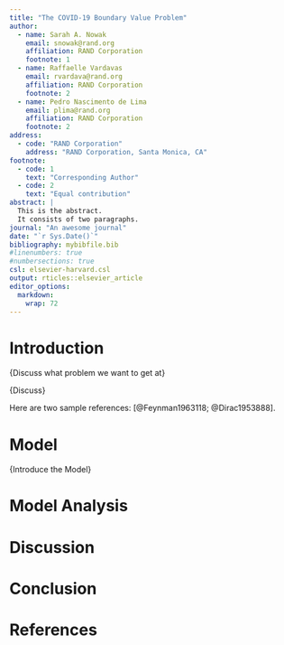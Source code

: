 ```yaml
---
title: "The COVID-19 Boundary Value Problem"
author:
  - name: Sarah A. Nowak
    email: snowak@rand.org
    affiliation: RAND Corporation
    footnote: 1
  - name: Raffaelle Vardavas
    email: rvardava@rand.org
    affiliation: RAND Corporation
    footnote: 2
  - name: Pedro Nascimento de Lima
    email: plima@rand.org
    affiliation: RAND Corporation
    footnote: 2
address:
  - code: "RAND Corporation"
    address: "RAND Corporation, Santa Monica, CA"
footnote:
  - code: 1
    text: "Corresponding Author"
  - code: 2
    text: "Equal contribution"
abstract: |
  This is the abstract.
  It consists of two paragraphs.
journal: "An awesome journal"
date: "`r Sys.Date()`"
bibliography: mybibfile.bib
#linenumbers: true
#numbersections: true
csl: elsevier-harvard.csl
output: rticles::elsevier_article
editor_options: 
  markdown: 
    wrap: 72
---
```


# Introduction

{Discuss what problem we want to get at}

{Discuss}

Here are two sample references: [@Feynman1963118; @Dirac1953888].

# Model

{Introduce the Model}

# Model Analysis

# Discussion

# Conclusion

# References {#references .unnumbered}






